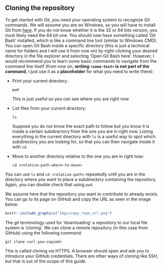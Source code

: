 ## Cloning the repository

To get started with Git, you need your operating system to recognize Git commands.
We will assume you are on Windows, so you will have to install Git from
[here](https://git-scm.com/downloads/win). If you do not know whether it is the 32
or 64 bits version, you most likely need the 64 bit one. You should now have
something called 'Git Bash' installed, which is like a command line tool
(similar to Windows CMD). You can open Git Bash inside a specific directory
(this is just a technical name for folders and I will use it from now on)
by right-clicking your desired directory in the file explorer and selecting
'Open Git Bash here'. However, I would recommend you to learn some basic commands
to navigate from the command line itself (from now on, __writing `<some-text>` is
not part of the command__, I just use it as a __placeholder__ for what you need
to write there):

- Print your current directory:
  ```
  pwd
  ```
  This is just useful so you can see where you are right now.
- List files from your current directory:
  ```
  ls
  ```
  Suppose you do not know the exact path to follow but you know it is inside a
  certain subdirectory from the one you are in right now. Listing everything in
  the current directory with `ls` is a useful way to spot which subdirectory
  you are looking for, so that you can then navigate inside it with `cd`.
- Move to another directory relative to the one you are in right now:
  ```
  cd <relative-path-where-to-move>
  ```

You can use `ls` and `cd <relative-path>` repeatedly until you are in the
directory where you want to place a subdirectory containing the repository.
Again, you can double check that using `pwd`.

We assume here that the repository you want to contribute to already exists.
You can go to its page on GitHub and copy the URL as seen in the image below:

```r
knitr::include_graphics("imgs/copy_repo_url.png")
```

The git terminology used for 'downloading' a repository to our local file system
is 'cloning'. We can clone a remote repository (in this case from GitHub)
using the following command:
```
git clone <url-you-copied>
```

This is called cloning via HTTPS. A browser should open and ask you to introduce
your GitHub credentials. There are other ways of cloning like SSH, but that is
out of the scope of this guide.
